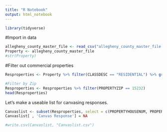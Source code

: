 ---
title: "R Notebook"
output: html_notebook
---
```{r}
library(tidyverse)
```
#Import in data
```{r}
allegheny_county_master_file <- read_csv("allegheny_county_master_file.csv")
Property <- allegheny_county_master_file
#str(Property)
```
#Filter out commercial properties
```{r}
Resproperties <- Property %>% filter(CLASSDESC == "RESIDENTIAL") %>% group_by(PROPERTYZIP)

#Filter by Zip
Resproperties <- Resproperties %>% filter(PROPERTYZIP == 15232)
head(Resproperties)

```

Let's make a useable list for canvasing responses.

```{r}
Canvaslist <- subset(Resproperties, select = c(PROPERTYHOUSENUM, PROPERTYFRACTION, PROPERTYADDRESS, PROPERTYCITY, PROPERTYSTATE, PROPERTYUNIT, PROPERTYZIP, NEIGHDESC))
Canvaslist[ , 'Canvas Response'] = NA

#write.csv(Canvaslist, "Canvaslist.csv")
```

